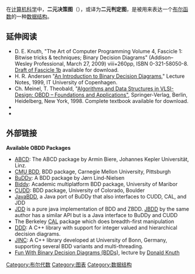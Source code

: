 {{NoteTA
|G1 = IT
|G2 = Math
}}
在[[计算机科学|计算机科学]]中，'''二元决策图'''（{{lang-en|'''binary decision diagram, BDD'''}}），或译为'''二元判定图'''，是被用来表达一个[[布尔函数|布尔函数]]的一种[[数据结构|数据结构]]。

== 延伸阅读 ==
* D. E. Knuth, "The Art of Computer Programming Volume 4, Fascicle 1: Bitwise tricks & techniques;  Binary Decision Diagrams" (Addison–Wesley Professional, March 27, 2009) viii+260pp, ISBN 0-321-58050-8. [http://www-cs-faculty.stanford.edu/~knuth/fasc1b.ps.gz Draft of Fascicle 1b]{{Wayback|url=http://www-cs-faculty.stanford.edu/~knuth/fasc1b.ps.gz |date=20160312073634 }} available for download.
* H. R. Andersen "[https://web.archive.org/web/20140222052815/http://configit.com/configit_wordpress/wp-content/uploads/2013/07/bdd-eap.pdf An Introduction to Binary Decision Diagrams,]" Lecture Notes, 1999, IT University of Copenhagen.
* Ch. Meinel, T. Theobald, "[http://www.hpi.uni-potsdam.de/fileadmin/hpi/FG_ITS/books/OBDD-Book.pdf Algorithms and Data Structures in VLSI-Design: OBDD – Foundations and Applications"]{{Wayback|url=http://www.hpi.uni-potsdam.de/fileadmin/hpi/FG_ITS/books/OBDD-Book.pdf |date=20150924032436 }}, Springer-Verlag, Berlin, Heidelberg, New York, 1998. Complete textbook available for download.
* {{cite book|author1=Rüdiger Ebendt|author2=Görschwin Fey|author3=Rolf Drechsler|title=Advanced BDD optimization|year=2005|publisher=Springer|isbn=978-0-387-25453-1}}
* {{cite book|author1=Bernd Becker|author2=Rolf Drechsler|title=Binary Decision Diagrams: Theory and Implementation|year=1998|publisher=Springer|isbn=978-1-4419-5047-5}}

== 外部链接 ==
{{Commons category|Binary decision diagrams}}
'''Available OBDD Packages'''
* [http://fmv.jku.at/abcd/ ABCD]{{Wayback|url=http://fmv.jku.at/abcd/ |date=20201024114212 }}: The ABCD package by Armin Biere, Johannes Kepler Universität, Linz.
* [http://www-2.cs.cmu.edu/~modelcheck/bdd.html CMU BDD]{{Wayback|url=http://www-2.cs.cmu.edu/~modelcheck/bdd.html |date=20110926232927 }}, BDD package, Carnegie Mellon University, Pittsburgh
* [http://buddy.sourceforge.net/manual/ BuDDy]{{Wayback|url=http://buddy.sourceforge.net/manual/ |date=20160305055515 }}: A BDD package by Jørn Lind-Nielsen
* [http://biddy.meolic.com/ Biddy]{{Wayback|url=http://biddy.meolic.com/ |date=20191228073101 }}: Academic multiplatform BDD package, University of Maribor
* [https://web.archive.org/web/20080603164118/http://vlsi.colorado.edu/~fabio/CUDD/ CUDD]: BDD package, University of Colorado, Boulder
* [http://javabdd.sourceforge.net JavaBDD]{{Wayback|url=http://javabdd.sourceforge.net/ |date=20200422142520 }}, a Java port of BuDDy that also interfaces to CUDD, CAL, and JDD
* [http://javaddlib.sourceforge.net/jdd/ JDD]{{Wayback|url=http://javaddlib.sourceforge.net/jdd/ |date=20180116225751 }} is a pure java implementation of BDD and ZBDD. [http://javaddlib.sourceforge.net/jbdd/ JBDD]{{Wayback|url=http://javaddlib.sourceforge.net/jbdd/ |date=20160305112752 }} by the same author has a similar API but is a Java interface to BuDDy and CUDD
* The Berkeley [https://web.archive.org/web/20140223023856/http://embedded.eecs.berkeley.edu/Research/cal_bdd/ CAL] package which does breadth-first manipulation
* [http://ddd.lip6.fr DDD]{{Wayback|url=http://ddd.lip6.fr/ |date=20170709174244 }}: A C++ library with support for integer valued and hierarchical decision diagrams.
* [https://archive.is/20130105201510/http://www.jossowski.de/projects/jinc/jinc.html JINC]: A C++ library developed at University of Bonn, Germany, supporting several BDD variants and multi-threading.
* [https://web.archive.org/web/20111101143950/http://myvideos.stanford.edu/player/slplayer.aspx?coll=ea60314a-53b3-4be2-8552-dcf190ca0c0b&co=18bcd3a8-965a-4a63-a516-a1ad74af1119&o=true Fun With Binary Decision Diagrams (BDDs)], lecture by [[Donald_Knuth|Donald Knuth]]

[[Category:布尔代数|Category:布尔代数]]
[[Category:图表|Category:图表]]
[[Category:数据结构|Category:数据结构]]